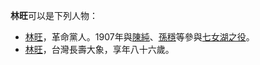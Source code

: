 '''林旺'''可以是下列人物：

* [[林旺_(革命黨)|林旺]]，革命黨人。1907年與[[陳純|陳純]]、[[孫穩|孫穩]]等參與[[七女湖之役|七女湖之役]]。
* [[林旺|林旺]]，台灣長壽大象，享年八十六歲。

{{disambig|Cat=二字亞洲相關消歧義}}